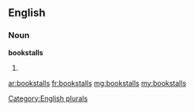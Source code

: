 ==English==

===Noun===
'''bookstalls'''

# {{plural of|bookstall}}

[[Category:English plurals]]

[[ar:bookstalls]]
[[fr:bookstalls]]
[[mg:bookstalls]]
[[my:bookstalls]]